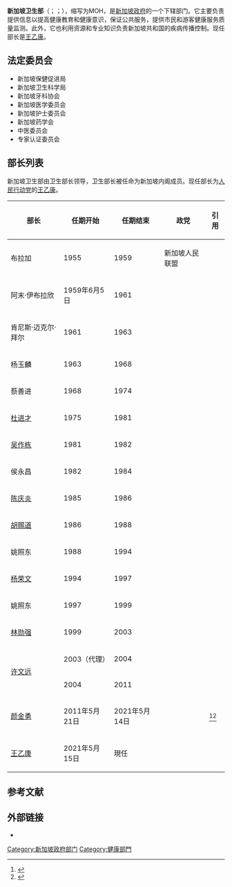 {{Infobox Government agency
|agency_name     = 新加坡卫生部
|abbreviation    = MOH
|logo            = Singapore MOH Logo.png
|logo_width      = 140px
|logo_caption    = 标志
|formed          = 1965年
|preceding1      =
|jurisdiction    = {{SGP}}
|employees       =  506 （2010年）<ref name="MoH">{{cite web|title =Head O: Ministry of Health|work =Budget 2010: Revenue and Expenditure Estimates|publisher =Ministry of Finance|date =February 2010|url =http://www.mof.gov.sg/budget_2010/revenue_expenditure/attachment/21%20MOH%20EE2010.pdf|format =PDF|accessdate =2010-09-14|archive-url =https://web.archive.org/web/20110716154523/http://www.mof.gov.sg/budget_2010/revenue_expenditure/attachment/21%20MOH%20EE2010.pdf|archive-date =2011-07-16|dead-url =no}}</ref>
|budget          =  {{increase}} 新加坡元7,500,000,000 （2014年）<ref name="MOH">{{cite web|title =Head O: Ministry of Health|work =Budget 2014: Revenue and Expenditure Estimates|publisher =Ministry of Finance|date =February 2014|url =http://www.mof.gov.sg/budget_2014/revenue_expenditure/attachment/21%20MOH%20EE2010.pdf|format =PDF|accessdate =2014-09-14|archive-url =https://web.archive.org/web/20160303234104/http://www.mof.gov.sg/budget_2014/revenue_expenditure/attachment/21%20MOH%20EE2010.pdf|archive-date =2016-03-03|dead-url =no}}</ref>
|headquarters    = {{SGP}}[[歐南_(新加坡)|歐南]]学院路16号{{le|医学院大楼|College of Medicine Building}} 邮区169854 
|minister1_name  = [[王乙康|王乙康]]
|minister1_pfo   = 部长
|minister2_name  = [[马善高|马善高]]
|minister2_pfo   = 第二部长
|minister3_name  = [[普杰立|普杰立]]
|minister3_pfo   = 高级政务部长
|minister4_name  = [[许宝琨|许宝琨]]
|minister4_pfo   = 高级政务部长
|minister5_name  = [[拉哈尤|拉哈尤]]
|minister5_pfo   = 政务次长
|chief1_name     = Mrs Tan Ching Yee
|chief1_position = 常务秘书长
|chief2_name     = Associate Professor Benjamin Ong
|chief2_position = 医疗服务主任
|chief3_name     = Mr Roy Quek
|chief3_position = 副秘书长
|parent_agency   =
|child1_agency   = 新加坡[[保健促进局|保健促进局]]
|child2_agency   = 新加坡[[卫生科学局|卫生科学局]]
|child3_agency   = 新加坡牙科协会
|child4_agency   = 新加坡医学委员会
|child5_agency   = 新加坡护士委员会
|child6_agency   = 新加坡药学会
|child7_agency   = 中医委员会
|child8_agency   = 专家评审委员会
|website         = {{url|www.moh.gov.sg}}
|footnotes       =
}}
'''新加坡卫生部'''（{{lang-en|Ministry of Health}}；{{lang-ms|Kementerian Kesihatan}}；{{lang-ta|சுகாதார அமைச்சு}}），缩写为MOH，是[[新加坡政府|新加坡政府]]的一个下辖部门。它主要负责提供信息以提高健康教育和健康意识，保证公共服务，提供市民和游客健康服务质量监测。此外，它也利用资源和专业知识负责新加坡共和国的疾病传播控制。现任部长是[[王乙康|王乙康]]。

==法定委员会==
*新加坡保健促进局
*新加坡卫生科学局
*新加坡牙科协会
*新加坡医学委员会
*新加坡护士委员会
*新加坡药学会
*中医委员会
*专家认证委员会

== 部长列表 ==
新加坡卫生部由卫生部长领导，卫生部长被任命为新加坡内阁成员。现任部长为[[人民行动党|人民行动党]]的[[王乙康|王乙康]]。
{| class="wikitable"
!部长
!任期开始
!任期结束
!政党
!引用
|-
|布拉加
|1955
|1959
|新加坡人民联盟
|
|-
|阿末·伊布拉欣
|1959年6月5日
|1961
| rowspan="17" |{{PTR}}
|
|-
|肯尼斯·迈克尔·拜尔
|1961
|1963
|
|-
|杨玉麟
|1963
|1968
|
|-
|蔡善进
|1968
|1974
|
|-
|[[杜进才|杜进才]]
|1975
|1981
|
|-
|[[吴作栋|吴作栋]]
|1981
|1982
|
|-
|侯永昌
|1982
|1984
|
|-
|[[陈庆炎|陈庆炎]]
|1985
|1986
|
|-
|[[胡赐道|胡赐道]]
|1986
|1988
|
|-
|姚照东
|1988
|1994
|
|-
|[[杨荣文|杨荣文]]
|1994
|1997
|
|-
|姚照东
|1997
|1999
|
|-
|[[林勋强|林勋强]]
|1999
|2003
|
|-
| rowspan="2" |[[许文远|许文远]]
|2003（代理）
|2004
|
|-
|2004
|2011
|
|-
|[[颜金勇|颜金勇]]
|2011年5月21日
|2021年5月14日
|<ref name="CNA 20150928">{{cite news|last1=Ong|first1=Justin|date=28 September 2015|title=Prime Minister Lee Hsien Loong announces Singapore's new Cabinet|work=Channel NewsAsia|url=http://www.channelnewsasia.com/news/singapore/prime-minister-lee-hsien/2154802.html|url-status=dead|accessdate=1 October 2015|archive-url=https://web.archive.org/web/20180621143256/https://www.channelnewsasia.com/news/singapore/prime-minister-lee-hsien-loong-announces-singapore-s-new-cabinet-8239284|archive-date=2018-06-21}}</ref><ref name=":0">{{Cite web|title=PM Lee announces new Cabinet; 6 office holders promoted, 3 retirements|url=https://www.channelnewsasia.com/news/singapore/pm-lee-singapore-new-cabinet-parliament-ge2020-12962844|date=2020-07-25|last=Mahmud|first=Aqil Haziq|language=en|url-status=live|archive-url=https://web.archive.org/web/20200725183434/https://www.channelnewsasia.com/news/singapore/pm-lee-singapore-new-cabinet-parliament-ge2020-12962844|archive-date=2020-07-25|access-date=2020-07-25|website=CNA}}</ref>
|-
|[[王乙康|王乙康]]
|2021年5月15日
|現任
|
|}

==参考文献==
{{reflist}}

==外部链接==
{{Portal box|新加坡}}
{{Commons category|Ministry of Health (Singapore)}}
*{{Official website|http://www.moh.gov.sg}}

{{新加坡政府}}

{{DEFAULTSORT:W卫生}}
[[Category:新加坡政府部门|Category:新加坡政府部门]]
[[Category:健康部門|Category:健康部門]]